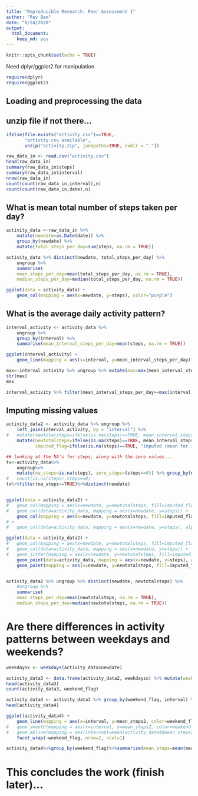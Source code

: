 ```yaml
---
title: "Reproducible Research: Peer Assessment 1"
author: "Ray Bem"
date: "8/24/2020"
output: 
  html_document: 
    keep_md: yes
---
```


```r
knitr::opts_chunk$set(echo = TRUE)
```

Need dplyr/ggplot2 for manipulation

```r
require(dplyr)
require(ggplot2)
```

## Loading and preprocessing the data
## unzip file if not there...
```r
ifelse(file.exists("activity.csv")==TRUE, 
       "activity.csv available",
       unzip("activity.zip", junkpaths=TRUE, exdir = "."))

raw_data_in <- read.csv("activity.csv")
head(raw_data_in)
summary(raw_data_in$steps)
summary(raw_data_in$interval)
nrow(raw_data_in)
count(count(raw_data_in,interval),n)
count(count(raw_data_in,date),n)
```


## What is mean total number of steps taken per day?
```r
activity_data <-raw_data_in %>%
	mutate(newdate=as.Date(date)) %>% 
	group_by(newdate) %>%
	mutate(total_steps_per_day=sum(steps, na.rm = TRUE))

activity_data %>% distinct(newdate, total_steps_per_day) %>%
	ungroup %>%
	summarise(
	mean_steps_per_day=mean(total_steps_per_day, na.rm = TRUE),
	median_steps_per_day=median(total_steps_per_day, na.rm = TRUE))

ggplot(data = activity_data) +
	geom_col(mapping = aes(x=newdate, y=steps), color="purple")
```

## What is the average daily activity pattern?
```r
interval_activity <- activity_data %>% 
	ungroup %>% 
	group_by(interval) %>% 
	summarise(mean_interval_steps_per_day=mean(steps, na.rm = TRUE))

ggplot(interval_activity) +
	geom_line(mapping = aes(x=interval, y=mean_interval_steps_per_day))

max<-interval_activity %>% ungroup %>% mutate(max=max(mean_interval_steps_per_day)) %>% distinct(max)
str(max)
max

interval_activity %>% filter(mean_interval_steps_per_day==max(interval_activity$mean_interval_steps_per_day))
```

## Imputing missing values

```r
activity_data2 <- activity_data %>% ungroup %>%
	left_join(interval_activity, by = "interval") %>% 
#	mutate(newtotalsteps=ifelse(is.na(steps)==TRUE, mean_interval_steps_per_day, total_steps_per_day))
	mutate(newtotalsteps=ifelse(is.na(steps)==TRUE, mean_interval_steps_per_day, steps),
	       imputed_flag=ifelse(is.na(steps)==TRUE, "imputed (mean for interval)", "untouched")) %>% ungroup

## looking at the NA's for steps, along with the zero values...
tx<-activity_data%>%
	ungroup%>% 
	mutate(na_steps=is.na(steps), zero_steps=(steps==0)) %>% group_by(newdate)
#	count(is.na(steps),steps==0)
tx%>%filter(na_steps==TRUE)%>%distinct(newdate)


ggplot(data = activity_data2) +
#	geom_col(mapping = aes(x=newdate, y=newtotalsteps, fill=imputed_flag)) +
#	geom_col(data=activity_data, mapping = aes(x=newdate, y=steps)) +
	geom_col(mapping = aes(x=newdate, y=newtotalsteps, fill=imputed_flag)) 
# +
# 	geom_col(data=activity_data, mapping = aes(x=newdate, y=steps), alpha=.5, color="black")

ggplot(data = activity_data2) +
#	geom_col(mapping = aes(x=newdate, y=newtotalsteps, fill=imputed_flag)) +
#	geom_col(data=activity_data, mapping = aes(x=newdate, y=steps)) +
#	geom_jitter(mapping = aes(x=newdate, y=newtotalsteps, fill=imputed_flag, color=imputed_flag), alpha=.5) +
	geom_point(data=activity_data, mapping = aes(x=newdate, y=steps), alpha=.7, color="black", size=3) +
	geom_point(mapping = aes(x=newdate, y=newtotalsteps, fill=imputed_flag, color=imputed_flag), alpha=.5, size=1.5)


activity_data2 %>% ungroup %>% distinct(newdate, newtotalsteps) %>%
	#ungroup %>%
	summarise(
	mean_steps_per_day=mean(newtotalsteps, na.rm = TRUE),
	median_steps_per_day=median(newtotalsteps, na.rm = TRUE))
```

# Are there differences in activity patterns between weekdays and weekends?

```r
weekdaysx <- weekdays(activity_data$newdate)

activity_data3 <- data.frame(activity_data2, weekdaysx) %>% mutate(weekend_flag=ifelse(weekdaysx %in% c("Saturday","Sunday"), "weekend", "weekday"))
head(activity_data3)
count(activity_data3, weekend_flag)

activity_data4 <- activity_data3 %>% group_by(weekend_flag, interval) %>% summarize(mean_steps=mean(newtotalsteps), mean_steps2=mean(steps, na.rm = TRUE))
head(activity_data4)

ggplot(activity_data4) +
	geom_line(mapping = aes(x=interval, y=mean_steps2, color=weekend_flag)) +
#	geom_smooth(mapping = aes(x=interval, y=mean_steps2, color=weekend_flag)) +
#	geom_abline(mapping = aes(intercept=mean(activity_data4$mean_steps2), slope=0)) +
	facet_wrap(~weekend_flag, nrow=2, ncol=1)

activity_data4%>%group_by(weekend_flag)%>%summarize(mean_steps=mean(mean_steps), mean_steps2=mean(mean_steps2))


```

# This concludes the work (finish later)...
